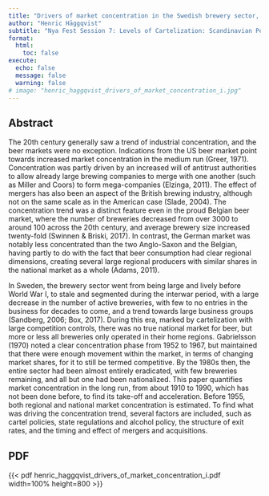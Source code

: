 ---
title: "Drivers of market concentration in the Swedish brewery sector, 1910-1990"
author: "Henric Häggqvist"
subtitle: "Nya Fest Session 7: Levels of Cartelization: Scandinavian Perspectives on the Role Cartelization in Business Development organized by Kasper Hage Stjern"
format:
  html:
    toc: false
execute:
  echo: false
  message: false
  warning: false
# image: "henric_haggqvist_drivers_of_market_concentration_i.jpg"
---

## Abstract

The 20th century generally saw a trend of industrial concentration, and the beer markets were no exception. Indications from the US beer market point towards increased market concentration in the medium run (Greer, 1971).  Concentration was partly driven by an increased will of antitrust authorities to allow already large brewing companies to merge with one another (such as Miller and Coors) to form mega-companies (Elzinga, 2011). The effect of mergers has also been an aspect of the British brewing industry, although not on the same scale as in the American case (Slade, 2004). The concentration trend was a distinct feature even in the proud Belgian beer market, where the number of breweries decreased from over 3000 to around 100 across the 20th century, and average brewery size increased twenty-fold (Swinnen & Briski, 2017). In contrast, the German market was notably less concentrated than the two Anglo-Saxon and the Belgian, having partly to do with the fact that beer consumption had clear regional dimensions, creating several large regional producers with similar shares in the national market as a whole (Adams, 2011).

In Sweden, the brewery sector went from being large and lively before World War I, to stale and segmented during the interwar period, with a large decrease in the number of active breweries, with few to no entries in the business for decades to come, and a trend towards large business groups (Sandberg, 2006; Box, 2017). During this era, marked by cartelization with large competition controls, there was no true national market for beer, but more or less all breweries only operated in their home regions. Gabrielsson (1970) noted a clear concentration phase from 1952 to 1967, but maintained that there were enough movement within the market, in terms of changing market shares, for it to still be termed competitive. By the 1980s then, the entire sector had been almost entirely eradicated, with few breweries remaining, and all but one had been nationalized. This paper quantifies market concentration in the long run, from about 1910 to 1990, which has not been done before, to find its take-off and acceleration. Before 1955, both regional and national market concentration is estimated. To find what was driving the concentration trend, several factors are included, such as cartel policies, state regulations and alcohol policy, the structure of exit rates, and the timing and effect of mergers and acquisitions. 


## PDF

{{< pdf henric_haggqvist_drivers_of_market_concentration_i.pdf width=100% height=800 >}}

